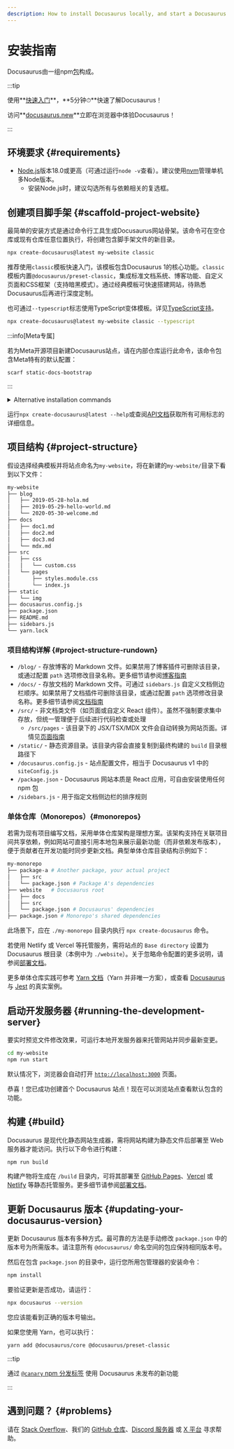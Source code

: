 ```yaml
---
description: How to install Docusaurus locally, and start a Docusaurus site in no time.
---
```


# 安装指南


Docusaurus由一组npm[包](https://github.com/facebook/docusaurus/tree/main/packages)构成。

:::tip

使用**[快速入门](introduction.mdx#fast-track)**，**5分钟⏱**快速了解Docusaurus！

访问**[docusaurus.new](https://docusaurus.new)**立即在浏览器中体验Docusaurus！

:::

## 环境要求 {#requirements}

- [Node.js](https://nodejs.org/en/download/)版本18.0或更高（可通过运行`node -v`查看）。建议使用[nvm](https://github.com/nvm-sh/nvm)管理单机多Node版本。
  - 安装Node.js时，建议勾选所有与依赖相关的复选框。

## 创建项目脚手架 {#scaffold-project-website}

最简单的安装方式是通过命令行工具生成Docusaurus网站骨架。该命令可在空仓库或现有仓库任意位置执行，将创建包含脚手架文件的新目录。

```bash
npx create-docusaurus@latest my-website classic
```

推荐使用`classic`模板快速入门，该模板包含Docusaurus 1的核心功能。`classic`模板内置`@docusaurus/preset-classic`，集成标准文档系统、博客功能、自定义页面和CSS框架（支持暗黑模式）。通过经典模板可快速搭建网站，待熟悉Docusaurus后再进行深度定制。

也可通过`--typescript`标志使用TypeScript变体模板。详见[TypeScript支持](./typescript-support.mdx)。

```bash
npx create-docusaurus@latest my-website classic --typescript
```

:::info[Meta专属]

若为Meta开源项目新建Docusaurus站点，请在内部仓库运行此命令，该命令包含Meta特有的默认配置：

```bash
scarf static-docs-bootstrap
```

:::

<details>
  <summary>Alternative installation commands</summary>

You can also initialize a new project using your preferred project manager:

```bash npm2yarn
npm init docusaurus
```

</details>

运行`npx create-docusaurus@latest --help`或查阅[API文档](./api/misc/create-docusaurus.mdx)获取所有可用标志的详细信息。

## 项目结构 {#project-structure}

假设选择经典模板并将站点命名为`my-website`，将在新建的`my-website/`目录下看到以下文件：

```bash
my-website
├── blog
│   ├── 2019-05-28-hola.md
│   ├── 2019-05-29-hello-world.md
│   └── 2020-05-30-welcome.md
├── docs
│   ├── doc1.md
│   ├── doc2.md
│   ├── doc3.md
│   └── mdx.md
├── src
│   ├── css
│   │   └── custom.css
│   └── pages
│       ├── styles.module.css
│       └── index.js
├── static
│   └── img
├── docusaurus.config.js
├── package.json
├── README.md
├── sidebars.js
└── yarn.lock
```

### 项目结构详解 {#project-structure-rundown}

- `/blog/` - 存放博客的 Markdown 文件。如果禁用了博客插件可删除该目录，或通过配置 `path` 选项修改目录名称。更多细节请参阅[博客指南](blog.mdx)
- `/docs/` - 存放文档的 Markdown 文件。可通过 `sidebars.js` 自定义文档侧边栏顺序。如果禁用了文档插件可删除该目录，或通过配置 `path` 选项修改目录名称。更多细节请参阅[文档指南](./guides/docs/docs-introduction.mdx)
- `/src/` - 非文档类文件（如页面或自定义 React 组件）。虽然不强制要求集中存放，但统一管理便于后续进行代码检查或处理
  - `/src/pages` - 该目录下的 JSX/TSX/MDX 文件会自动转换为网站页面。详情见[页面指南](guides/creating-pages.mdx)
- `/static/` - 静态资源目录。该目录内容会直接复制到最终构建的 `build` 目录根路径下
- `/docusaurus.config.js` - 站点配置文件，相当于 Docusaurus v1 中的 `siteConfig.js`
- `/package.json` - Docusaurus 网站本质是 React 应用，可自由安装使用任何 npm 包
- `/sidebars.js` - 用于指定文档侧边栏的排序规则

### 单体仓库（Monorepos）{#monorepos}

若需为现有项目编写文档，采用单体仓库架构是理想方案。该架构支持在关联项目间共享依赖，例如网站可直接引用本地包来展示最新功能（而非依赖发布版本），便于贡献者在开发功能时同步更新文档。典型单体仓库目录结构示例如下：

```bash
my-monorepo
├── package-a # Another package, your actual project
│   ├── src
│   └── package.json # Package A's dependencies
├── website   # Docusaurus root
│   ├── docs
│   ├── src
│   └── package.json # Docusaurus' dependencies
├── package.json # Monorepo's shared dependencies
```

此场景下，应在 `./my-monorepo` 目录内执行 `npx create-docusaurus` 命令。

若使用 Netlify 或 Vercel 等托管服务，需将站点的 `Base directory` 设置为 Docusaurus 根目录（本例中为 `./website`）。关于忽略命令配置的更多说明，请参阅[部署文档](./deployment.mdx#deploying-to-netlify)。

更多单体仓库实践可参考 [Yarn 文档](https://yarnpkg.com/features/workspaces)（Yarn 并非唯一方案），或查看 [Docusaurus](https://github.com/facebook/docusaurus) 与 [Jest](https://github.com/facebook/jest) 的真实案例。

## 启动开发服务器 {#running-the-development-server}

要实时预览文件修改效果，可运行本地开发服务器来托管网站并同步最新变更。

```bash npm2yarn
cd my-website
npm run start
```

默认情况下，浏览器会自动打开 [`http://localhost:3000`](http://localhost:3000) 页面。

恭喜！您已成功创建首个 Docusaurus 站点！现在可以浏览站点查看默认包含的功能。

## 构建 {#build}

Docusaurus 是现代化静态网站生成器，需将网站构建为静态文件后部署至 Web 服务器才能访问。执行以下命令进行构建：

```bash npm2yarn
npm run build
```

构建产物将生成在 `/build` 目录内，可将其部署至 [GitHub Pages](https://pages.github.com/)、[Vercel](https://vercel.com/) 或 [Netlify](https://www.netlify.com/) 等静态托管服务。更多细节请参阅[部署文档](deployment.mdx)。

## 更新 Docusaurus 版本 {#updating-your-docusaurus-version}

更新 Docusaurus 版本有多种方式。最可靠的方法是手动修改 `package.json` 中的版本号为所需版本。请注意所有 `@docusaurus/` 命名空间的包应保持相同版本号。


<UpgradeGuide />

然后在包含 `package.json` 的目录中，运行您所用包管理器的安装命令：

```bash npm2yarn
npm install
```

要验证更新是否成功，请运行：

```bash
npx docusaurus --version
```

您应该能看到正确的版本号输出。

如果您使用 Yarn，也可以执行：

```bash
yarn add @docusaurus/core @docusaurus/preset-classic
```

:::tip

通过 [`@canary` npm 分发标签](/community/canary) 使用 Docusaurus 未发布的新功能

:::

## 遇到问题？ {#problems}

请在 [Stack Overflow](https://stackoverflow.com/questions/tagged/docusaurus)、我们的 [GitHub 仓库](https://github.com/facebook/docusaurus)、[Discord 服务器](https://discordapp.com/invite/docusaurus) 或 [X 平台](https://x.com/docusaurus) 寻求帮助。